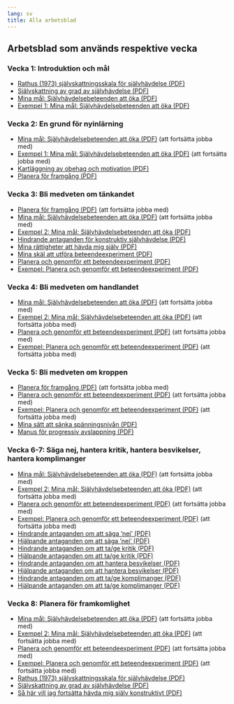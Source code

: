 ```yaml
---
lang: sv
title: Alla arbetsblad
---
```


## Arbetsblad som används respektive vecka

### Vecka 1: Introduktion och mål

  - [Rathus (1973) självskattningsskala för självhävdelse (PDF)](forms/100respekt-Rathus-svenska.pdf)
  - [Självskattning av grad av självhävdelse (PDF)](forms/100respekt-skattning-situation-relation.pdf)
  - [Mina mål: Självhävdelsebeteenden att öka (PDF)](forms/100respekt-SMARTa-mal.pdf)
  - [Exempel 1: Mina mål: Självhävdelsebeteenden att öka (PDF)](forms/100respekt-exempel-1-SMARTa-mal.pdf)

### Vecka 2: En grund för nyinlärning

  - [Mina mål: Självhävdelsebeteenden att öka (PDF)](forms/100respekt-SMARTa-mal.pdf) (att fortsätta jobba med)
  - [Exempel 1: Mina mål: Självhävdelsebeteenden att öka (PDF)](forms/100respekt-exempel-1-SMARTa-mal.pdf) (att fortsätta jobba med)
  - [Kartläggning av obehag och motivation (PDF)](forms/100respekt-obehag-motivation-reflektion.pdf)
  - [Planera för framgång (PDF)](forms/100respekt-planera-traning.pdf)

### Vecka 3: Bli medveten om tänkandet

  - [Planera för framgång (PDF)](forms/100respekt-planera-traning.pdf) (att fortsätta jobba med)
  - [Mina mål: Självhävdelsebeteenden att öka (PDF)](forms/100respekt-SMARTa-mal.pdf) (att fortsätta jobba med)
  - [Exempel 2: Mina mål: Självhävdelsebeteenden att öka (PDF)](forms/100respekt-exempel-2-SMARTa-mal.pdf) 
  - [Hindrande antaganden för konstruktiv självhävdelse (PDF)](forms/100respekt-hindrande-antaganden-sjalvhavdelse.pdf)
  - [Mina rättigheter att hävda mig själv (PDF)](forms/100respekt-mina-rattigheter.pdf)
  - [Mina skäl att utföra beteendeexperiment (PDF)](forms/100respekt-mina-skal-beteendeexperiment.pdf)
  - [Planera och genomför ett beteendeexperiment (PDF)](forms/100respekt-beteendeexperiment.pdf)
  - [Exempel: Planera och genomför ett beteendeexperiment (PDF)](forms/100respekt-exempel-beteendeexperiment.pdf)

### Vecka 4: Bli medveten om handlandet

  - [Mina mål: Självhävdelsebeteenden att öka (PDF)](forms/100respekt-SMARTa-mal.pdf) (att fortsätta jobba med)
  - [Exempel 2: Mina mål: Självhävdelsebeteenden att öka (PDF)](forms/100respekt-exempel-2-SMARTa-mal.pdf) (att fortsätta jobba med)
  - [Planera och genomför ett beteendeexperiment (PDF)](forms/100respekt-beteendeexperiment.pdf) (att fortsätta jobba med)
  - [Exempel: Planera och genomför ett beteendeexperiment (PDF)](forms/100respekt-exempel-beteendeexperiment.pdf) (att fortsätta jobba med)

### Vecka 5: Bli medveten om kroppen

  - [Planera för framgång (PDF)](forms/100respekt-planera-traning.pdf) (att fortsätta jobba med)
  - [Planera och genomför ett beteendeexperiment (PDF)](forms/100respekt-beteendeexperiment.pdf) (att fortsätta jobba med)
  - [Exempel: Planera och genomför ett beteendeexperiment (PDF)](forms/100respekt-exempel-beteendeexperiment.pdf) (att fortsätta jobba med)
  - [Mina sätt att sänka spänningsnivån (PDF)](forms/100respekt-avslappningstekniker.pdf)
  - [Manus för progressiv avslappning (PDF)](forms/100respekt-manus-progressiv-avslappning.pdf)

### Vecka 6-7: Säga nej, hantera kritik, hantera besvikelser, hantera komplimanger

  - [Mina mål: Självhävdelsebeteenden att öka (PDF)](forms/100respekt-SMARTa-mal.pdf) (att fortsätta jobba med)
  - [Exempel 2: Mina mål: Självhävdelsebeteenden att öka (PDF)](forms/100respekt-exempel-2-SMARTa-mal.pdf) (att fortsätta jobba med)
  - [Planera och genomför ett beteendeexperiment (PDF)](forms/100respekt-beteendeexperiment.pdf) (att fortsätta jobba med)
  - [Exempel: Planera och genomför ett beteendeexperiment (PDF)](forms/100respekt-exempel-beteendeexperiment.pdf) (att fortsätta jobba med)
  - [Hindrande antaganden om att säga ’nej’ (PDF)](forms/100respekt-hindrande-antaganden-saga-nej.pdf)
  - [Hjälpande antaganden om att säga ’nej’ (PDF)](forms/100respekt-hjalpande-antaganden-saga-nej.pdf)
  - [Hindrande antaganden om att ta/ge kritik (PDF)](forms/100respekt-hindrande-antaganden-hantera-kritik.pdf)
  - [Hjälpande antaganden om att ta/ge kritik (PDF)](forms/100respekt-hjalpande-antaganden-hantera-kritik.pdf)
  - [Hindrande antaganden om att hantera besvikelser (PDF)](forms/100respekt-hindrande-antaganden-hantera-besvikelser.pdf)
  - [Hjälpande antaganden om att hantera besvikelser (PDF)](forms/100respekt-hjalpande-antaganden-hantera-besvikelser.pdf)
  - [Hindrande antaganden om att ta/ge komplimanger (PDF)](forms/100respekt-hindrande-antaganden-hantera-komplimanger.pdf)
  - [Hjälpande antaganden om att ta/ge komplimanger (PDF)](forms/100respekt-hjalpande-antaganden-hantera-komplimanger.pdf)

### Vecka 8: Planera för framkomlighet

  - [Mina mål: Självhävdelsebeteenden att öka (PDF)](forms/100respekt-SMARTa-mal.pdf) (att fortsätta jobba med)
  - [Exempel 2: Mina mål: Självhävdelsebeteenden att öka (PDF)](forms/100respekt-exempel-2-SMARTa-mal.pdf) (att fortsätta jobba med)
  - [Planera och genomför ett beteendeexperiment (PDF)](forms/100respekt-beteendeexperiment.pdf) (att fortsätta jobba med)
  - [Exempel: Planera och genomför ett beteendeexperiment (PDF)](forms/100respekt-exempel-beteendeexperiment.pdf) (att fortsätta jobba med)
  - [Rathus (1973) självskattningsskala för självhävdelse (PDF)](forms/100respekt-Rathus-svenska.pdf)
  - [Självskattning av grad av självhävdelse (PDF)](forms/100respekt-skattning-situation-relation.pdf)
  - [Så här vill jag fortsätta hävda mig själv konstruktivt (PDF)](forms/100respekt-vidmakthallande-reflektion.pdf)
